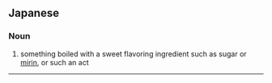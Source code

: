 ==Japanese==
{{ja-kanjitab|あま|に|yomi=k}}

===Noun===
{{ja-noun|あまに}}

# something boiled with a sweet flavoring ingredient such as sugar or [[mirin]], or such an act

----